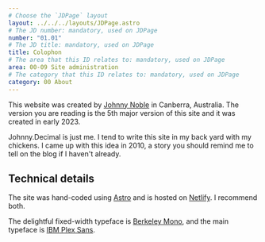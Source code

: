 ```yaml
---
# Choose the `JDPage` layout
layout: ../../../layouts/JDPage.astro
# The JD number: mandatory, used on JDPage
number: "01.01"
# The JD title: mandatory, used on JDPage
title: Colophon
# The area that this ID relates to: mandatory, used on JDPage
area: 00-09 Site administration
# The category that this ID relates to: mandatory, used on JDPage
category: 00 About
---
```


This website was created by [Johnny Noble](/00-09_site_administration/02_contact_and_feeds/02.01_contact_me)
in Canberra, Australia. The version you are reading is the 5th major version of
this site and it was created in early 2023.

Johnny.Decimal is just me. I tend to write this site in my back yard with my chickens. I came up with this idea in 2010, a story you should remind me to tell on the blog if I haven't already.

## Technical details

The site was hand-coded using [Astro](https://astro.build) and is hosted on [Netlify](https://netlify.com). I recommend both.

The delightful fixed-width typeface is [Berkeley Mono](https://berkeleygraphics.com/typefaces/berkeley-mono/), and the main typeface is [IBM Plex Sans](https://www.ibm.com/plex/).

